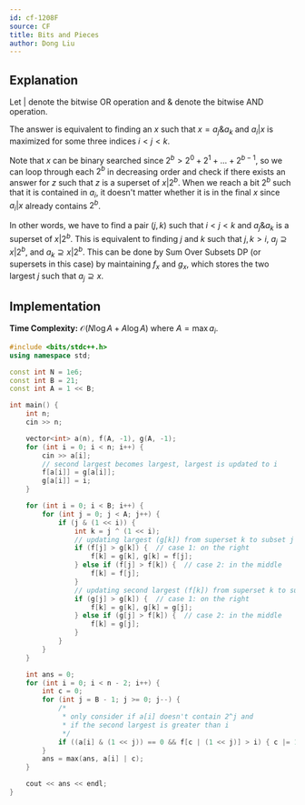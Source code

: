 ```yaml
---
id: cf-1208F
source: CF
title: Bits and Pieces
author: Dong Liu
---
```


## Explanation

Let $|$ denote the bitwise OR operation and $\&$ denote the bitwise AND operation.

The answer is equivalent to finding an $x$ such that $x=a_j\&a_k$ and $a_i|x$ is maximized for some three indices $i<j<k$.

Note that $x$ can be binary searched since $2^b>2^0+2^1+\dots+2^{b-1}$, so we can loop through each $2^b$ in decreasing order and check if there exists an answer for $z$ such that $z$ is a superset of $x|2^b$. When we reach a bit $2^b$ such that it is contained in $a_i$, it doesn't matter whether it is in the final $x$ since $a_i|x$ already contains $2^b$.

In other words, we have to find a pair $(j, k)$ such that $i<j<k$ and $a_j\&a_k$ is a superset of $x|2^b$. This is equivalent to finding $j$ and $k$ such that $j, k>i$, $a_j\supseteq x|2^b$, and $a_k\supseteq x|2^b$. This can be done by Sum Over Subsets DP (or supersets in this case) by maintaining $f_x$ and $g_x$, which stores the two largest $j$ such that $a_j\supseteq x$.

## Implementation

**Time Complexity:** $\mathcal{O}(N\log A + A\log A)$ where $A=\max a_i$.

<LanguageSection>

<CPPSection>

```cpp
#include <bits/stdc++.h>
using namespace std;

const int N = 1e6;
const int B = 21;
const int A = 1 << B;

int main() {
	int n;
	cin >> n;

	vector<int> a(n), f(A, -1), g(A, -1);
	for (int i = 0; i < n; i++) {
		cin >> a[i];
		// second largest becomes largest, largest is updated to i
		f[a[i]] = g[a[i]];
		g[a[i]] = i;
	}

	for (int i = 0; i < B; i++) {
		for (int j = 0; j < A; j++) {
			if (j & (1 << i)) {
				int k = j ^ (1 << i);
				// updating largest (g[k]) from superset k to subset j
				if (f[j] > g[k]) {  // case 1: on the right
					f[k] = g[k], g[k] = f[j];
				} else if (f[j] > f[k]) {  // case 2: in the middle
					f[k] = f[j];
				}
				// updating second largest (f[k]) from superset k to subset j
				if (g[j] > g[k]) {  // case 1: on the right
					f[k] = g[k], g[k] = g[j];
				} else if (g[j] > f[k]) {  // case 2: in the middle
					f[k] = g[j];
				}
			}
		}
	}

	int ans = 0;
	for (int i = 0; i < n - 2; i++) {
		int c = 0;
		for (int j = B - 1; j >= 0; j--) {
			/*
			 * only consider if a[i] doesn't contain 2^j and
			 * if the second largest is greater than i
			 */
			if ((a[i] & (1 << j)) == 0 && f[c | (1 << j)] > i) { c |= 1 << j; }
		}
		ans = max(ans, a[i] | c);
	}

	cout << ans << endl;
}
```

</CPPSection>

</LanguageSection>
